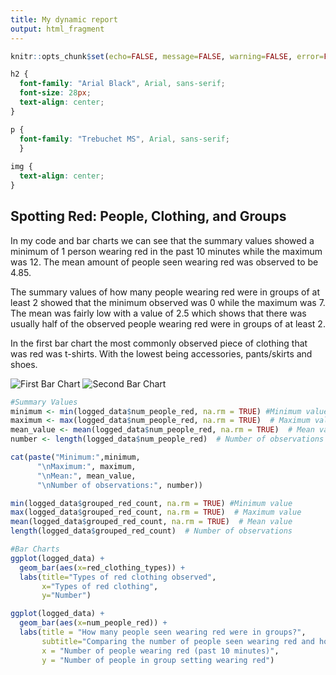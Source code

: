 ---
title: My dynamic report
output: html_fragment
---

```{r setup, include=FALSE}
knitr::opts_chunk$set(echo=FALSE, message=FALSE, warning=FALSE, error=FALSE)

```

```{css}
h2 {
  font-family: "Arial Black", Arial, sans-serif;
  font-size: 28px;
  text-align: center;
}

p {
  font-family: "Trebuchet MS", Arial, sans-serif;
  }
  
img {
  text-align: center;
}
```

## Spotting Red: People, Clothing, and Groups

In my code and bar charts we can see that the summary values showed a minimum of 1 person wearing red in the past 10 minutes while the maximum was 12. The mean amount of people seen wearing red was observed to be 4.85. 

The summary values of how many people wearing red were in groups of at least 2 showed that the minimum observed was 0 while the maximum was 7. The mean was fairly low with a value of 2.5 which shows that there was usually half of the observed people wearing red were in groups of at least 2.

In the first bar chart the most commonly observed piece of clothing that was red was t-shirts. With the lowest being accessories, pants/skirts and shoes.

![First Bar Chart](https://raw.githubusercontent.com/tpan375/stats220/refs/heads/main/Types%20of%20red%20clothing%20observed.png)
![Second Bar Chart](https://raw.githubusercontent.com/tpan375/stats220/refs/heads/main/red%20group%20bar%20chart.png)


```{r, eval=FALSE}
#Summary Values
minimum <- min(logged_data$num_people_red, na.rm = TRUE) #Minimum value
maximum <- max(logged_data$num_people_red, na.rm = TRUE)  # Maximum value
mean_value <- mean(logged_data$num_people_red, na.rm = TRUE)  # Mean value
number <- length(logged_data$num_people_red)  # Number of observations

cat(paste("Minimum:",minimum, 
      "\nMaximum:", maximum, 
      "\nMean:", mean_value, 
      "\nNumber of observations:", number))

min(logged_data$grouped_red_count, na.rm = TRUE) #Minimum value
max(logged_data$grouped_red_count, na.rm = TRUE)  # Maximum value
mean(logged_data$grouped_red_count, na.rm = TRUE)  # Mean value
length(logged_data$grouped_red_count)  # Number of observations

#Bar Charts
ggplot(logged_data) +
  geom_bar(aes(x=red_clothing_types)) +
  labs(title="Types of red clothing observed",
       x="Types of red clothing",
       y="Number")

ggplot(logged_data) +
  geom_bar(aes(x=num_people_red)) + 
  labs(title = "How many people seen wearing red were in groups?",
       subtitle="Comparing the number of people seen wearing red and how often they were in a group setting",
       x = "Number of people wearing red (past 10 minutes)",
       y = "Number of people in group setting wearing red")


```

